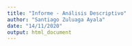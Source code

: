 ```yaml
---
title: "Informe - Análisis Descriptivo"
author: "Santiago Zuluaga Ayala"
date: "14/11/2020"
output: html_document
---
```


